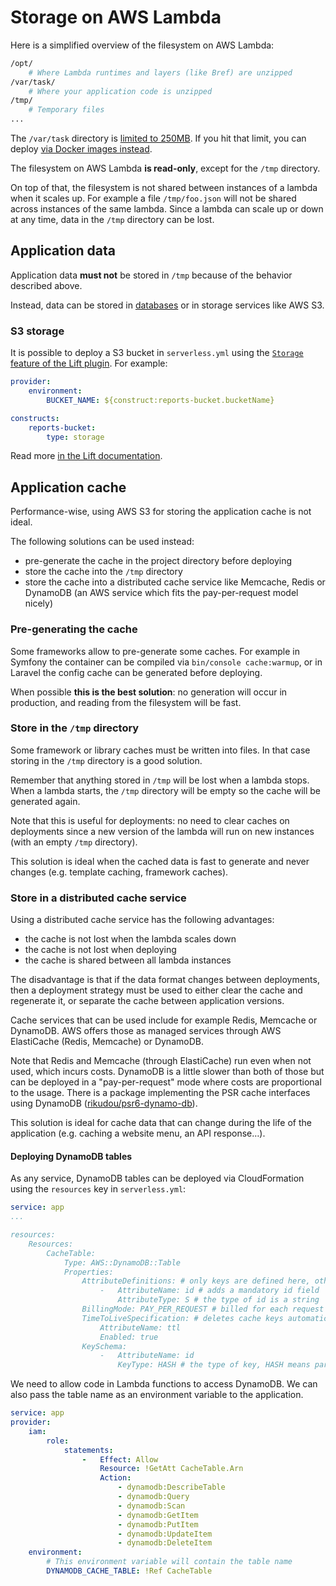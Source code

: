 
<NextSeo description="Learn how to store data and files in serverless PHP applications running on AWS Lambda." />

# Storage on AWS Lambda

Here is a simplified overview of the filesystem on AWS Lambda:

```bash
/opt/
    # Where Lambda runtimes and layers (like Bref) are unzipped
/var/task/
    # Where your application code is unzipped
/tmp/
    # Temporary files
...
```

The `/var/task` directory is [limited to 250MB](https://docs.aws.amazon.com/lambda/latest/dg/gettingstarted-limits.html#function-configuration-deployment-and-execution). If you hit that limit, you can deploy [via Docker images instead](../deploy/docker.mdx).

The filesystem on AWS Lambda **is read-only**, except for the `/tmp` directory.

On top of that, the filesystem is not shared between instances of a lambda when it scales up. For example a file `/tmp/foo.json` will not be shared across instances of the same lambda. Since a lambda can scale up or down at any time, data in the `/tmp` directory can be lost.

## Application data

Application data **must not** be stored in `/tmp` because of the behavior described above.

Instead, data can be stored in [databases](/docs/environment/database.md) or in storage services like AWS S3.

### S3 storage

It is possible to deploy a S3 bucket in `serverless.yml` using the [`Storage` feature of the Lift plugin](https://github.com/getlift/lift/blob/master/docs/storage.md). For example:

```yml filename="serverless.yml"
provider:
    environment:
        BUCKET_NAME: ${construct:reports-bucket.bucketName}

constructs:
    reports-bucket:
        type: storage
```

Read more <a href="https://github.com/getlift/lift/blob/master/docs/storage.md">in the Lift documentation</a>.

## Application cache

Performance-wise, using AWS S3 for storing the application cache is not ideal.

The following solutions can be used instead:

- pre-generate the cache in the project directory before deploying
- store the cache into the `/tmp` directory
- store the cache into a distributed cache service like Memcache, Redis or DynamoDB (an AWS service which fits the pay-per-request model nicely)

### Pre-generating the cache

Some frameworks allow to pre-generate some caches. For example in Symfony the container can be compiled via `bin/console cache:warmup`, or in Laravel the config cache can be generated before deploying.

When possible **this is the best solution**: no generation will occur in production, and reading from the filesystem will be fast.

### Store in the `/tmp` directory

Some framework or library caches must be written into files. In that case storing in the `/tmp` directory is a good solution.

Remember that anything stored in `/tmp` will be lost when a lambda stops. When a lambda starts, the `/tmp` directory will be empty so the cache will be generated again.

Note that this is useful for deployments: no need to clear caches on deployments since a new version of the lambda will run on new instances (with an empty `/tmp` directory).

This solution is ideal when the cached data is fast to generate and never changes (e.g. template caching, framework caches).

### Store in a distributed cache service

Using a distributed cache service has the following advantages:

- the cache is not lost when the lambda scales down
- the cache is not lost when deploying
- the cache is shared between all lambda instances

The disadvantage is that if the data format changes between deployments, then a deployment strategy must be used to either clear the cache and regenerate it, or separate the cache between application versions.

Cache services that can be used include for example Redis, Memcache or DynamoDB. AWS offers those as managed services through AWS ElastiCache (Redis, Memcache) or DynamoDB.

Note that Redis and Memcache (through ElastiCache) run even when not used, which incurs costs. DynamoDB is a little slower than both of those but can be deployed in a "pay-per-request" mode where costs are proportional to the usage. There is a package implementing the PSR cache interfaces using DynamoDB ([rikudou/psr6-dynamo-db](https://github.com/RikudouSage/DynamoDbCachePsr6)).

This solution is ideal for cache data that can change during the life of the application (e.g. caching a website menu, an API response…).

#### Deploying DynamoDB tables

As any service, DynamoDB tables can be deployed via CloudFormation using the `resources` key in `serverless.yml`:

```yml filename="serverless.yml"
service: app
...

resources:
    Resources:
        CacheTable:
            Type: AWS::DynamoDB::Table
            Properties:
                AttributeDefinitions: # only keys are defined here, other attributes are dynamic
                    -   AttributeName: id # adds a mandatory id field
                        AttributeType: S # the type of id is a string
                BillingMode: PAY_PER_REQUEST # billed for each request instead of paying for a constant capacity
                TimeToLiveSpecification: # deletes cache keys automatically based on a ttl field which contains a timestamp
                    AttributeName: ttl
                    Enabled: true
                KeySchema:
                    -   AttributeName: id
                        KeyType: HASH # the type of key, HASH means partition key (similar to primary keys in SQL)
```

We need to allow code in Lambda functions to access DynamoDB.
We can also pass the table name as an environment variable to the application.

```yml filename="serverless.yml"
service: app
provider:
    iam:
        role:
            statements:
                -   Effect: Allow
                    Resource: !GetAtt CacheTable.Arn
                    Action:
                        - dynamodb:DescribeTable
                        - dynamodb:Query
                        - dynamodb:Scan
                        - dynamodb:GetItem
                        - dynamodb:PutItem
                        - dynamodb:UpdateItem
                        - dynamodb:DeleteItem
    environment:
        # This environment variable will contain the table name
        DYNAMODB_CACHE_TABLE: !Ref CacheTable
```
